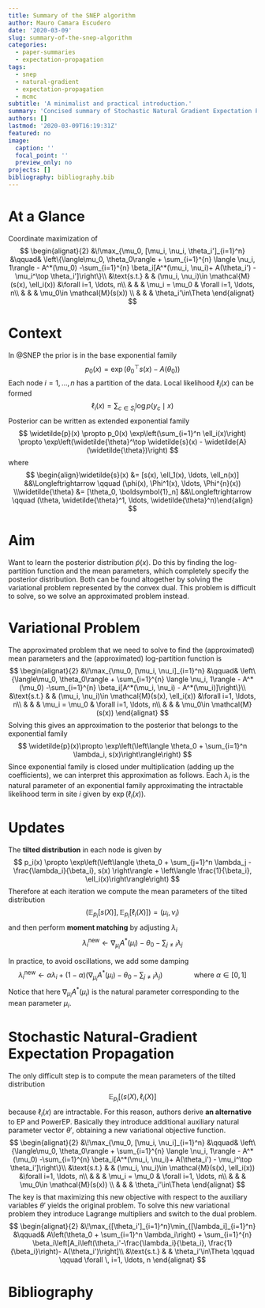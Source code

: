 ```yaml
---
title: Summary of the SNEP algorithm
author: Mauro Camara Escudero
date: '2020-03-09'
slug: summary-of-the-snep-algorithm
categories:
  - paper-summaries
  - expectation-propagation
tags:
  - snep
  - natural-gradient
  - expectation-propagation
  - mcmc
subtitle: 'A minimalist and practical introduction.'
summary: 'Concised summary of Stochastic Natural Gradient Expectation Propagation algorithm by Hasenclever et al.'
authors: []
lastmod: '2020-03-09T16:19:31Z'
featured: no
image:
  caption: ''
  focal_point: ''
  preview_only: no
projects: []
bibliography: bibliography.bib
---
```

\DeclareMathOperator*{\argmin}{arg\,min}
\newcommand{\vect}[1]{\boldsymbol{\mathbf{#1}}}
\newcommand{\vd}{\vect{d}}
\newcommand{\vtheta}{\vect{\theta}}
\newcommand{\nc}[2]{\newcommand{#1}{#2}}
\nc{\eval}{\biggr\rvert}

<!-- # The SNEP Algorithm in a Nutshell -->
# At a Glance
Coordinate maximization of 
$$
\begin{alignat}{2}
    &\!\max_{\mu_0, [\mu_i, \nu_i, \theta_i']_{i=1}^n}       &\qquad& \left\{\langle\mu_0, \theta_0\rangle + \sum_{i=1}^{n} \langle \nu_i, 1\rangle  - A^*(\mu_0) -\sum_{i=1}^{n} \beta_i[A^*(\mu_i, \nu_i)+ A(\theta_i') - \mu_i^\top \theta_i']\right\}\\
    &\text{s.t.} &      & (\mu_i, \nu_i)\in \mathcal{M}(s(x), \ell_i(x)) &\forall i=1, \ldots, n\\
    &            &      & \mu_i = \mu_0  & \forall i=1, \ldots, n\\
    &            &      & \mu_0\in \mathcal{M}(s(x)) \\
    &		 	 & 		& \theta_i'\in\Theta
\end{alignat}
$$

# Context
In @SNEP the prior is in the base exponential family
$$
p_0(x) = \exp(\theta_0^\top s(x) - A(\theta_0))
$$
Each node $i=1, \ldots, n$ has a partition of the data. Local likelihood $\ell_i(x)$ can be formed
$$
\ell_i(x) =\sum_{c\in S_i} \log p(y_c \mid x)
$$
Posterior can be written as extended exponential family
$$
\widetilde{p}(x) \propto p_0(x) \exp\left(\sum_{i=1}^n \ell_i(x)\right) \propto \exp\left(\widetilde{\theta}^\top \widetilde{s}(x) - \widetilde{A}(\widetilde{\theta})\right)
$$
where
$$
\begin{align}\widetilde{s}(x) &= [s(x), \ell_1(x), \ldots, \ell_n(x)]  &&\Longleftrightarrow \qquad (\phi(x), \Phi^1(x), \ldots, \Phi^{n}(x)) \\\widetilde{\theta} &= [\theta_0, \boldsymbol{1}_n] &&\Longleftrightarrow \qquad (\theta, \widetilde{\theta}^1, \ldots, \widetilde{\theta}^n)\end{align}
$$

# Aim
Want to learn the posterior distribution $\widetilde{p}(x)$. Do this by finding the log-partition function and the mean parameters, which completely specify the posterior distribution. Both can be found altogether by solving the variational problem represented by the convex dual. This problem is difficult to solve, so we solve an approximated problem instead.

# Variational Problem
The approximated problem that we need to solve to find the (approximated) mean parameters and the (approximated) log-partition function is
$$
\begin{alignat}{2}
    &\!\max_{\mu_0, [\mu_i, \nu_i]_{i=1}^n}       &\qquad& \left\{\langle\mu_0, \theta_0\rangle + \sum_{i=1}^{n} \langle \nu_i, 1\rangle  - A^*(\mu_0) -\sum_{i=1}^{n} \beta_i[A^*(\mu_i, \nu_i) - A^*(\mu_i)]\right\}\\
    &\text{s.t.} &      & (\mu_i, \nu_i)\in \mathcal{M}(s(x), \ell_i(x)) &\forall i=1, \ldots, n\\
    &            &      & \mu_i = \mu_0  & \forall i=1, \ldots, n\\
    &            &      & \mu_0\in \mathcal{M}(s(x))
\end{alignat}
$$
Solving this gives an approximation to the posterior that belongs to the exponential family
$$
\widetilde{p}(x)\propto \exp\left(\left\langle \theta_0 + \sum_{i=1}^n \lambda_i, s(x)\right\rangle\right)
$$
Since exponential family is closed under multiplication (adding up the coefficients), we can interpret this approximation as follows. Each $\lambda_i$ is the natural parameter of an exponential family approximating the intractable likelihood term in site $i$ given by $\exp(\ell_i(x))$.

# Updates
The **tilted distribution** in each node is given by
$$
p_i(x) \propto \exp\left(\left\langle \theta_0 + \sum_{j=1}^n \lambda_j - \frac{\lambda_i}{\beta_i}, s(x) \right\rangle + \left\langle \frac{1}{\beta_i}, \ell_i(x)\right\rangle\right)
$$
Therefore at each iteration we compute the mean parameters of the tilted distribution
$$
\left(\mathbb{E}_{p_i}[s(X)], \mathbb{E}_{p_i}[\ell_i(X)]\right)  = (\mu_i, \nu_i)
$$
and then perform **moment matching** by adjusting $\lambda_i$
$$
\lambda_i^{\text{new}} \longleftarrow \nabla_{\mu_i} A^*(\mu_i) - \theta_0 - \sum_{j\neq i} \lambda_j
$$

In practice, to avoid oscillations, we add some damping
$$
\lambda_i^{\text{new}} \longleftarrow \alpha \lambda_i + (1-\alpha)\left(\nabla_{\mu_i} A^*(\mu_i) - \theta_0 - \sum_{j\neq i} \lambda_j\right) \qquad\qquad \text{where } \alpha\in[0, 1]
$$
Notice that here $\nabla_{\mu_i} A^*(\mu_i)$ is the natural parameter corresponding to the mean parameter $\mu_i$.

# Stochastic Natural-Gradient Expectation Propagation
The only difficult step is to compute the mean parameters of the tilted distribution
$$
\mathbb{E}_{p_i}\left[(s(X), \ell_i(X)\right]
$$
because $\ell_i(x)$ are intractable. For this reason, authors derive **an alternative** to EP and PowerEP. Basically they introduce additional auxiliary natural parameter vector $\theta'$, obtaining a new variational objective function. 
$$
\begin{alignat}{2}
    &\!\max_{\mu_0, [\mu_i, \nu_i]_{i=1}^n}       &\qquad& \left\{\langle\mu_0, \theta_0\rangle + \sum_{i=1}^{n} \langle \nu_i, 1\rangle  - A^*(\mu_0) -\sum_{i=1}^{n} \beta_i[A^*(\mu_i, \nu_i)+ A(\theta_i') - \mu_i^\top \theta_i']\right\}\\
    &\text{s.t.} &      & (\mu_i, \nu_i)\in \mathcal{M}(s(x), \ell_i(x)) &\forall i=1, \ldots, n\\
    &            &      & \mu_i = \mu_0  & \forall i=1, \ldots, n\\
    &            &      & \mu_0\in \mathcal{M}(s(x)) \\
    &		 	 & 		& \theta_i'\in\Theta
\end{alignat}
$$
The key is that maximizing this new objective with respect to the auxiliary variables $\theta'$ yields the original problem. To solve this new variational problem they introduce Lagrange multipliers and switch to the dual problem.
$$
\begin{alignat}{2}
    &\!\max_{[\theta_i']_{i=1}^n}\min_{[\lambda_i]_{i=1}^n}   &\qquad& A\left(\theta_0 + \sum_{i=1}^n \lambda_i\right) + \sum_{i=1}^{n} \beta_i\left[A_i\left(\theta_i'-\frac{\lambda_i}{\beta_i}, \frac{1}{\beta_i}\right)- A(\theta_i')\right]\\
    &\text{s.t.} &   	& \theta_i'\in\Theta \qquad \qquad \forall \, i=1, \ldots, n
\end{alignat}
$$



<!-- # Introduction -->
<!-- Computation of posterior in Bayesian model is intractable. Approximate schemes include -->

<!-- - Variational Inference [@ExpFamVarInf] -->
<!-- - Markov Chain Monte Carlo [@MCMCPractice] -->
<!-- - Sequential Monte Carlo [@SMCPractice] -->

<!-- SNEP builds on top of the Expectation Propagation method developed by @PosteriorSamplingMomentSharing, because the latter method was found to perform poorly on complex models such as Bayesian Deep Neural Networks. -->

<!-- >need to add diagram of algorithm -->

<!-- # Problem Set-up and Background -->
<!-- ### Prior, Likelihood and Posterior -->
<!-- **Prior** is in the base exponential family -->
<!-- $$ -->
<!-- p_0(x) = \exp(\theta_0^\top s(x) - A(\theta_0)) -->
<!-- $$ -->
<!-- And on each node $i=1, \ldots, n$ there is a **log likelihood term** -->
<!-- $$ -->
<!-- \ell_i(x) =\sum_{c\in S_i} \log p(y_c \mid x) -->
<!-- $$ -->
<!-- Then the **posterior** can be written as part of the _extended exponential family_  -->
<!-- $$ -->
<!-- \widetilde{p}(x) \propto p_0(x) \exp\left(\sum_{i=1}^n \ell_i(x)\right) \propto \exp\left(\widetilde{\theta}^\top \widetilde{s}(x) - \widetilde{A}(\widetilde{\theta})\right) -->
<!-- $$ -->
<!-- where -->
<!-- $$ -->
<!-- \begin{align}\widetilde{s}(x) &= [s(x), \ell_1(x), \ldots, \ell_n(x)]  &&\Longleftrightarrow \qquad (\phi(x), \Phi^1(x), \ldots, \Phi^{n}(x)) \\\widetilde{\theta} &= [\theta_0, \boldsymbol{1}_n] &&\Longleftrightarrow \qquad (\theta, \widetilde{\theta}^1, \ldots, \widetilde{\theta}^n)\end{align} -->
<!-- $$ -->

<!-- ### Extended and Augmented Variational Problem -->
<!-- The _extended_ variational problem to be solved is -->
<!-- $$ -->
<!-- \max_{\widetilde{\mu}\in\widetilde{\mathcal{M}}} \widetilde{\theta}^\top \widetilde{\mu} - \widetilde{A}^*(\widetilde{\mu}) -->
<!-- $$ -->
<!-- This can be **relaxed** by  -->

<!-- - optimizing over an _outer bound_ of $\widetilde{\mathcal{M}}$ and  -->
<!-- - approximating $-\widetilde{A}^*(\widetilde{\mu})$ with a _term-by-term approximation_  -->

<!-- Leading to the following **optimization problem** -->
<!-- $$ -->
<!-- \begin{alignat}{2} -->
<!--     &\!\max_{\mu_0, [\mu_i, \nu_i]_{i=1}^n}       &\qquad& \left\{\langle\mu_0, \theta_0\rangle + \sum_{i=1}^{n} \langle \nu_i, 1\rangle  - A^*(\mu_0) -\sum_{i=1}^{n} \beta_i[A^*(\mu_i, \nu_i) - A^*(\mu_i)]\right\}\\ -->
<!--     &\text{s.t.} &      & (\mu_i, \nu_i)\in \mathcal{M}(s(x), \ell_i(x)) &\forall i=1, \ldots, n\\ -->
<!--     &            &      & \mu_i = \mu_0  & \forall i=1, \ldots, n\\ -->
<!--     &            &      & \mu_0\in \mathcal{M}(s(x)) -->
<!-- \end{alignat} -->
<!-- $$ -->

<!-- ### Solving the Optimization Problem -->

<!-- This is solved by forming the **Lagrangian** for the equality conditions -->
<!-- $$ -->
<!-- L = \langle\mu_0, \theta_0\rangle + \sum_{i=1}^{n} \langle \nu_i, 1\rangle  - A^*(\mu_0) -\sum_{i=1}^{n} \beta_i[A^*(\mu_i, \nu_i) - A^*(\mu_i)] - \sum_{i=1}^n\langle\lambda_i, \mu_i-\mu_0\rangle -->
<!-- $$ -->
<!-- find its derivatives and setting them to zero. -->
<!-- $$ -->
<!-- \begin{align} -->
<!-- 	\nabla_{\mu_0}L  -->
<!-- 	&= \theta_0-\nabla_{\mu_0}A^*(\mu_0) + \sum_{i=1}^n \lambda_i  -->
<!-- 	&&\implies  \nabla_{\mu_0} A^*(\mu_0)  -->
<!-- 	=&&& \theta_0 + \sum_{i=1}^n \lambda_i \\ -->
<!-- 	\nabla_{\lambda_j} L  -->
<!-- 	&= \mu_0 - \mu_j  -->
<!-- 	&&\implies \mu_j  -->
<!-- 	=&&& \mu_0 \\ -->
<!-- 	\nabla_{\mu_j} L  -->
<!-- 	&= -\beta_j\nabla_{\mu_j}A^*(\mu_j, \nu_j) + \beta_j \nabla_{\mu_j}A^*(\mu_j) - \lambda_j  -->
<!-- 	&&\implies \nabla_{\mu_j} A^*(\mu_j, \nu_j)  -->
<!-- 	=&&& \theta_0  + \sum_{i=1}^n \lambda_i - \frac{\lambda_j}{\beta_j} \\ -->
<!-- 	\nabla_{\nu_j} L  -->
<!-- 	&= 1 - \beta_j\nabla_{\nu_j}A^*(\mu_j, \nu_j)  -->
<!-- 	&&\implies \nabla_{\nu_j} A^*(\mu_j, \nu_j)  -->
<!-- 	=&&& \frac{1}{\beta_j} -->
<!-- \end{align} -->
<!-- $$ -->

<!-- ### Interpreting the Solutions -->

<!-- **Posterior** can be approximated by -->
<!-- $$ -->
<!-- \widetilde{p}(x)\propto \exp\left(\left\langle \theta_0 + \sum_{i=1}^n \lambda_i, s(x)\right\rangle\right) -->
<!-- $$ -->
<!-- Basically each $\lambda_i$ is the natural parameter of an exponential family approximating the intractable likelihood term in site $i$ given by $\exp(\ell_i(x))$.  -->
<!-- The **tilted** distribution at site $i$ corresponds to the $(s(x), \ell_i(x))$-Exponential Family and thus is given by -->
<!-- $$ -->
<!-- \begin{align} -->
<!-- p_i(x) &\propto \exp\left(\left\langle \left[\theta_0 + \sum_{j=1}^n \lambda_j - \frac{\lambda_i}{\beta_i}, \frac{1}{\beta_i}\right] , [s(x), \ell_i(x)]\right\rangle\right) \\ -->
<!-- & \propto \exp\left(\left\langle \theta_0 + \sum_{j=1}^n \lambda_j - \frac{\lambda_i}{\beta_i}, s(x) \right\rangle + \left\langle \frac{1}{\beta_i}, \ell_i(x)\right\rangle\right) -->
<!-- \end{align} -->
<!-- $$ -->


<!-- # Mathematical Background -->
<!-- ### Natural Gradient Descent -->
<!-- - **Fisher Information Matrix**: Measures the curvature of $\ell(\theta\mid x)$. Often used as replacement of $H_{\ell(\theta\mid x)}$ in second order optimization methods. -->
<!--   - **Variance** of the score (gradient of log-likelihood) $F = \mathbb{E}_{\mathcal{L}(\theta\mid x)}\left[\nabla_\theta\ell(\theta\mid x)\,\nabla_\theta\ell(\theta\mid x)^\top\right]$ -->
<!--   - Negative expected **Hessian** for the log-likelihood $F = -\mathbb{E}_{\mathcal{L}(\theta\mid x)}\left[H_{\ell(\theta\mid x)}\right]$ -->
<!--   - Hessian (with respect to $\theta'$) of the **KL divergence** between $\mathcal{L}(\theta\mid x)$ and $\mathcal{L}(\theta'\mid x)$ evaluated at $\theta' = \theta$. -->
<!--   $$ -->
<!--   F = \nabla_{\theta'}\text{KL}(\mathcal{L}(\theta\mid x) \parallel \mathcal{L}(\theta'\mid x)\eval_{\theta' = \theta} -->
<!--   $$ -->
<!-- - **Steepest Descent**: Steepest direction minimizing $-\ell(\theta\mid x)$ is the solution of an optimization problem depending on the norm $\parallel \vd \parallel$. Different norms dive different solutions -->
<!-- $$ -->
<!-- \vd^* = \arg \min_{\vd\,:\, \parallel \vd \parallel = 1} -\nabla_\theta \ell(\theta \mid x)^\top \vd -->
<!-- $$ -->

<!-- - **Natural Gradient**: Use KL-divergence as a "metric" in the distribution space. Although asymmetric, as $\vd$ goes to zero, KL approximately symmetric. Steepest descent direction  $\vd^* = -F^{-1}\nabla_\theta \ell(\theta\mid x)$ is the solution of -->
<!-- $$ -->
<!-- \vd^* = \arg\min_{\vd \,:\, \text{KL}(\mathcal{L}(\theta) \parallel \mathcal{L}(\theta')) = c} -\nabla_\theta \ell(\theta \mid x)^\top \vd -->
<!-- $$ -->




# Bibliography
